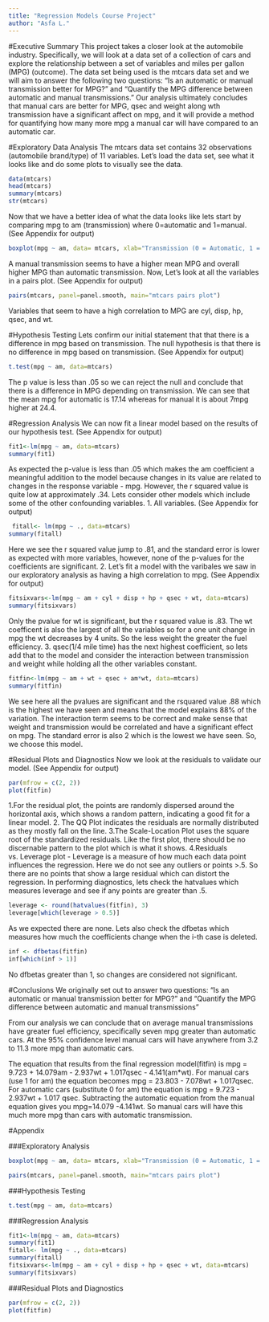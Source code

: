 ```yaml
---
title: "Regression Models Course Project"
author: "Asfa L."
---
```

#Executive Summary
This project takes a closer look at the automobile industry. Specifically, we will look at a data set of a collection of cars and explore the relationship between a set of variables and miles per gallon (MPG) (outcome).  The data set being used is the mtcars data set and we will aim to answer the following two questions: "Is an automatic or manual transmission better for MPG?" and
"Quantify the MPG difference between automatic and manual transmissions." Our analysis ultimately concludes that manual cars are better for MPG, qsec and weight along wth transmission have a significant affect on mpg, and it will provide a method for quantifying how many more mpg a manual car will have compared to an automatic car.  

#Exploratory Data Analysis
The mtcars data set contains 32 observations (automobile brand/type) of 11 variables. Let's load the data set, see what it looks like and do some plots to visually see the data.
```r
data(mtcars)
head(mtcars)
summary(mtcars)
str(mtcars)
```
Now that we have a better idea of what the data looks like lets start by comparing mpg to am (transmission) where 0=automatic and 1=manual.(See Appendix for output)
```r
boxplot(mpg ~ am, data= mtcars, xlab="Transmission (0 = Automatic, 1 = Manual)", ylab="MPG", main="MPG vs. Transmission")
```
A manual transmission seems to have a higher mean MPG and overall higher MPG than automatic transmission. Now, Let's look at all the variables in a pairs plot. (See Appendix for output)
```r
pairs(mtcars, panel=panel.smooth, main="mtcars pairs plot")
```
Variables that seem to have a high correlation to MPG are cyl, disp, hp, qsec, and wt.

#Hypothesis Testing
Lets confirm our initial statement that that there is a difference in mpg based on transmission.  The null hypothesis is that there is no difference in mpg based on transmission. (See Appendix for output)
```r
t.test(mpg ~ am, data=mtcars)
```
The p value is less than .05 so we can reject the null and conclude that there is a difference in MPG depending on transmission. We can see that the mean mpg for automatic is 17.14 whereas for manual it is about 7mpg higher at 24.4.

#Regression Analysis
We can now fit a linear model based on the results of our hypothesis test. (See Appendix for output)
```r
fit1<-lm(mpg ~ am, data=mtcars)
summary(fit1)
```
As expected the p-value is less than .05 which makes the am coefficient a meaningful addition to the model because changes in its value are related to changes in the response variable - mpg. However, the r squared value is quite low at approximately .34.  Lets consider other models which include some of the other confounding variables.
1. All variables. (See Appendix for output)
```r
 fitall<- lm(mpg ~ ., data=mtcars)
summary(fitall)
```
Here we see the r squared value jump to .81, and the standard error is lower as expected with more variables, however, none of the p-values for the coefficients are significant.
2. Let's fit a model with the varibales we saw in our exploratory analysis as having a high correlation to mpg. (See Appendix for output)
```r
fitsixvars<-lm(mpg ~ am + cyl + disp + hp + qsec + wt, data=mtcars)
summary(fitsixvars)
```
Only the pvalue for wt is significant, but the r squared value is .83.  The wt coefficent is also the largest of all the variables so for a one unit change in mpg the wt decreases by 4 units.  So the less weight the greater the fuel efficiency.
3. qsec(1/4 mile time) has the next highest coefficient, so lets add that to the model and consider the interaction between transmission and weight while holding all the other variables constant. 
```r
fitfin<-lm(mpg ~ am + wt + qsec + am*wt, data=mtcars)
summary(fitfin)
```
We see here all the pvalues are significant and the rsquared value .88 which is the highest we have seen and means that the model explains 88% of the variation. The interaction term seems to be correct and make sense that weight and transmission would be correlated and have a significant effect on mpg. The standard error is also 2 which is the lowest we have seen. So, we choose this model. 

#Residual Plots and Diagnostics
Now we look at the residuals to validate our model. (See Appendix for output)
```r
par(mfrow = c(2, 2))
plot(fitfin)
```
1.For the residual plot, the points are randomly dispersed around the horizontal axis, which shows a random pattern, indicating a good fit for a linear model.
2. The QQ Plot indicates the residuals are normally distributed as they mostly fall on the line.
3.The Scale-Location Plot uses the square root of the standardized residuals. Like the first plot, there should be no discernable pattern to the plot which is what it shows.
4.Residuals vs. Leverage plot -  Leverage is a measure of how much each data point influences the regression.  Here we do not see any outliers or points >.5. So there are no points that show a large residual which can distort the regression.
In performing diagnostics, lets check the hatvalues which measures leverage and see if any points are greater than .5.
```r
leverage <- round(hatvalues(fitfin), 3)
leverage[which(leverage > 0.5)]
```
As we expected there are none. Lets also check the dfbetas which measures how much the coefficients change when the i-th case is deleted. 
```r
inf <- dfbetas(fitfin)
inf[which(inf > 1)]
```
No dfbetas greater than 1, so changes are considered not significant.

#Conclusions
We originally set out to answer two questions: "Is an automatic or manual transmission better for MPG?" and "Quantify the MPG difference between automatic and manual transmissions"

From our analysis we can conclude that on average manual transmissions have greater fuel efficiency, specifically seven mpg greater than automatic cars. At the 95% confidence level manual cars will have anywhere from 3.2 to 11.3 more mpg than automatic cars.

The equation that results from the final regression model(fitfin) is mpg = 9.723 + 14.079am - 2.937wt + 1.017qsec - 4.141(am*wt).  For manual cars (use 1 for am) the equation becomes mpg = 23.803 - 7.078wt + 1.017qsec. For automatic cars (substitute 0 for am) the equation is mpg = 9.723 - 2.937wt + 1.017 qsec. Subtracting the automatic equation from the manual equation gives you mpg=14.079 -4.141wt. So manual cars will have this much more mpg than cars with automatic transmission. 

#Appendix

###Exploratory Analysis

```r
boxplot(mpg ~ am, data= mtcars, xlab="Transmission (0 = Automatic, 1 = Manual)", ylab="MPG", main="MPG vs. Transmission")
```

```r
pairs(mtcars, panel=panel.smooth, main="mtcars pairs plot")
```

###Hypothesis Testing
```r
t.test(mpg ~ am, data=mtcars)
```

###Regression Analysis
```r
fit1<-lm(mpg ~ am, data=mtcars)
summary(fit1)
fitall<- lm(mpg ~ ., data=mtcars)
summary(fitall)
fitsixvars<-lm(mpg ~ am + cyl + disp + hp + qsec + wt, data=mtcars)
summary(fitsixvars)
```

###Residual Plots and Diagnostics
```r
par(mfrow = c(2, 2))
plot(fitfin)
```


